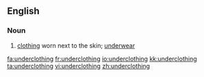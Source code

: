 ==English==
===Noun===
{{en-noun|-}}
# [[clothing]] worn next to the skin; [[underwear]]

[[fa:underclothing]]
[[fr:underclothing]]
[[io:underclothing]]
[[kk:underclothing]]
[[ta:underclothing]]
[[vi:underclothing]]
[[zh:underclothing]]